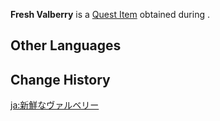 {{Item Infobox
|id           = 100764
|image        = Item Valberry.png
|type         = Quest Items
|description  = A freshly picked [[Valberry]]. It would make a fine dye once mashed.
|source1      = [[Noelle Rides Out]]
|quest        = Noelle Rides Out
|related_type = Variant
|related_item = Valberry
}}
'''Fresh Valberry''' is a [[Quest Item]] obtained during {{Quest|Knightly Exam Prep}}.

==Other Languages==
{{Other Languages
|default_hidden = 1
|en      = Fresh Valberry
|zhs     = 新鲜的落落莓
|zhs_rm  = Xīnxiān de Luòluò Méi
|zht     = 新鮮的落落莓
|zht_rm  = Xīnxiān de Luòluò Méi
|ja      = 新鮮なヴァルベリー
|ja_rm   = Shinsen na Varuberii
|ko      = 신선한 낙락베리
|ko_rm   = Sinseonhan Nakrak-beri
|es      = Valbaya fresca
|fr      = Tombaies fraîches
|ru      = Свежая валяшка
|th      = Valberry สด ๆ
|th_rm   = Valberry Sot-Sot
|vi      = Quả Dâu Đỏ Tươi
|de      = Frische Valbeere
|id      = Valberry Segar
|pt      = Valberries Frescas
|tr      = Taze Valyemiş
|it      = Baccaduta fresca
}}

==Change History==
{{Change History|1.5}}

[[ja:新鮮なヴァルベリー]]